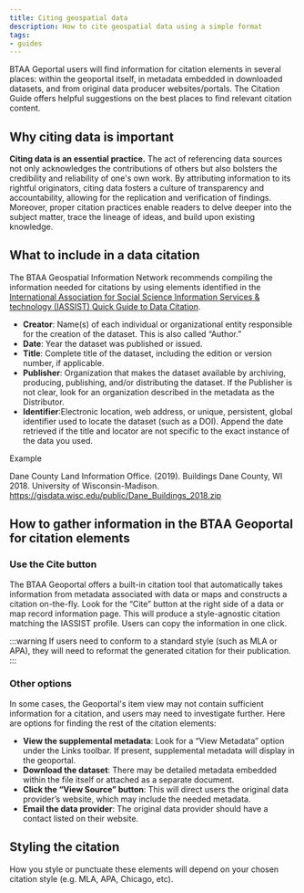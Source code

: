 ```yaml
---
title: Citing geospatial data
description: How to cite geospatial data using a simple format
tags:
- guides
---
```


BTAA Geportal users will find information for citation elements in several places: within the geoportal itself, in metadata embedded in downloaded datasets, and from original data producer websites/portals. The Citation Guide offers helpful suggestions on the best places to find relevant citation content.

## Why citing data is important

**Citing data is an essential practice.** The act of referencing data sources not only acknowledges the contributions of others but also bolsters the credibility and reliability of one's own work. By attributing information to its rightful originators, citing data fosters a culture of transparency and accountability, allowing for the replication and verification of findings. Moreover, proper citation practices enable readers to delve deeper into the subject matter, trace the lineage of ideas, and build upon existing knowledge.

## What to include in a data citation

The BTAA Geospatial Information Network recommends compiling the information needed for citations by using elements identified in the [International Association for Social Science Information Services & technology (IASSIST) Quick Guide to Data Citation](https://www.google.com/url?q=https%3A%2F%2Fiassistdata.org%2F&sa=D&sntz=1&usg=AOvVaw3uyQef4eShx4NLB8sx2vkF).

* **Creator**: Name(s) of each individual or organizational entity responsible for the creation of the dataset. This is also called “Author.”
* **Date**: Year the dataset was published or issued.
* **Title**: Complete title of the dataset, including the edition or version number, if applicable. 
* **Publisher**: Organization that makes the dataset available by archiving, producing, publishing, and/or distributing the dataset. If the Publisher is not clear, look for an organization described in the metadata as the Distributor.
* **Identifier**:Electronic location, web address, or unique, persistent, global identifier used to locate the dataset (such as a DOI). Append the date retrieved if the title and locator are not specific to the exact instance of the data you used.
  
Example

Dane County Land Information Office. (2019). Buildings Dane County, WI 2018. University of Wisconsin-Madison. https://gisdata.wisc.edu/public/Dane_Buildings_2018.zip 


## How to gather information in the BTAA Geoportal for citation elements

### Use the Cite button
The BTAA Geoportal offers a built-in citation tool that automatically takes information from metadata associated with data or maps and constructs a citation on-the-fly.  Look for the “Cite” button at the right side of a data or map record information page. This will produce a style-agnostic citation matching the IASSIST profile. Users can copy the information in one click.

:::warning
If users need to conform to a standard style (such as MLA or APA), they will need to reformat the generated citation for their publication.
:::

### Other options

In some cases, the Geoportal's item view may not contain sufficient information for a citation, and users may need to investigate further. Here are options for finding the rest of the citation elements:

- **View the supplemental metadata**: Look for a “View Metadata” option under the Links toolbar. If present, supplemental metadata will display in the geoportal.
- **Download the dataset**: There may be detailed metadata embedded within the file itself or attached as a separate document.
- **Click the “View Source” button**: This will direct users the original data provider’s website, which may include the needed metadata.
- **Email the data provider**: The original data provider should have a contact listed on their website.

## Styling the citation

How you style or punctuate these elements will depend on your chosen citation style (e.g. MLA, APA, Chicago, etc). 
